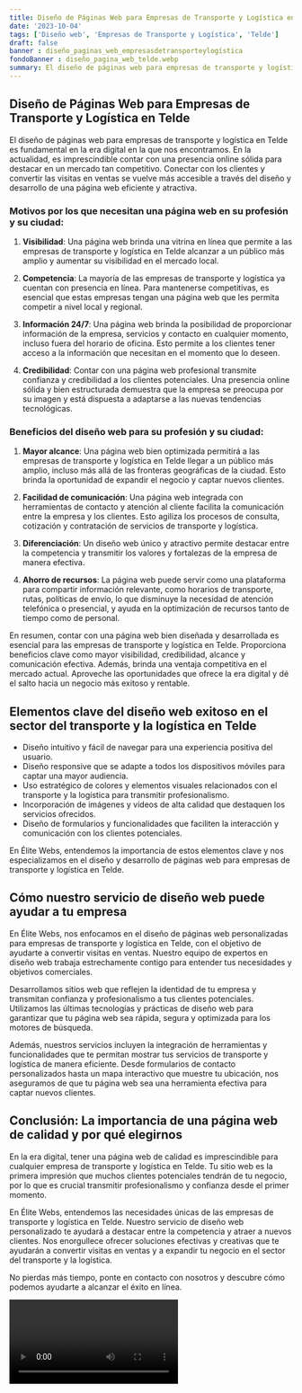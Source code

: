 ```yaml
---
title: Diseño de Páginas Web para Empresas de Transporte y Logística en Telde
date: '2023-10-04'
tags: ['Diseño web', 'Empresas de Transporte y Logística', 'Telde']
draft: false
banner : diseño_paginas_web_empresasdetransporteylogística
fondoBanner : diseño_pagina_web_telde.webp
summary: El diseño de páginas web para empresas de transporte y logística en Telde es fundamental en la era digital en la que nos encontramos. En la actualidad, es imprescindible contar con una presencia online sólida para destacar en un mercado tan competitivo. Conectar con los clientes y convertir las visitas en ventas se vuelve más accesible a través del diseño y desarrollo de una página web eficiente y atractiva. 
---
```


## Diseño de Páginas Web para Empresas de Transporte y Logística en Telde

El diseño de páginas web para empresas de transporte y logística en Telde es fundamental en la era digital en la que nos encontramos. En la actualidad, es imprescindible contar con una presencia online sólida para destacar en un mercado tan competitivo. Conectar con los clientes y convertir las visitas en ventas se vuelve más accesible a través del diseño y desarrollo de una página web eficiente y atractiva. 

### Motivos por los que necesitan una página web en su profesión y su ciudad:

1. **Visibilidad**: Una página web brinda una vitrina en línea que permite a las empresas de transporte y logística en Telde alcanzar a un público más amplio y aumentar su visibilidad en el mercado local.

2. **Competencia**: La mayoría de las empresas de transporte y logística ya cuentan con presencia en línea. Para mantenerse competitivas, es esencial que estas empresas tengan una página web que les permita competir a nivel local y regional.

3. **Información 24/7**: Una página web brinda la posibilidad de proporcionar información de la empresa, servicios y contacto en cualquier momento, incluso fuera del horario de oficina. Esto permite a los clientes tener acceso a la información que necesitan en el momento que lo deseen.

4. **Credibilidad**: Contar con una página web profesional transmite confianza y credibilidad a los clientes potenciales. Una presencia online sólida y bien estructurada demuestra que la empresa se preocupa por su imagen y está dispuesta a adaptarse a las nuevas tendencias tecnológicas.

### Beneficios del diseño web para su profesión y su ciudad:

1. **Mayor alcance**: Una página web bien optimizada permitirá a las empresas de transporte y logística en Telde llegar a un público más amplio, incluso más allá de las fronteras geográficas de la ciudad. Esto brinda la oportunidad de expandir el negocio y captar nuevos clientes.

2. **Facilidad de comunicación**: Una página web integrada con herramientas de contacto y atención al cliente facilita la comunicación entre la empresa y los clientes. Esto agiliza los procesos de consulta, cotización y contratación de servicios de transporte y logística.

3. **Diferenciación**: Un diseño web único y atractivo permite destacar entre la competencia y transmitir los valores y fortalezas de la empresa de manera efectiva.

4. **Ahorro de recursos**: La página web puede servir como una plataforma para compartir información relevante, como horarios de transporte, rutas, políticas de envío, lo que disminuye la necesidad de atención telefónica o presencial, y ayuda en la optimización de recursos tanto de tiempo como de personal.

En resumen, contar con una página web bien diseñada y desarrollada es esencial para las empresas de transporte y logística en Telde. Proporciona beneficios clave como mayor visibilidad, credibilidad, alcance y comunicación efectiva. Además, brinda una ventaja competitiva en el mercado actual. Aproveche las oportunidades que ofrece la era digital y dé el salto hacia un negocio más exitoso y rentable.

<GifSeo />

<Cta />

## Elementos clave del diseño web exitoso en el sector del transporte y la logística en Telde

- Diseño intuitivo y fácil de navegar para una experiencia positiva del usuario.
- Diseño responsive que se adapte a todos los dispositivos móviles para captar una mayor audiencia.
- Uso estratégico de colores y elementos visuales relacionados con el transporte y la logística para transmitir profesionalismo.
- Incorporación de imágenes y vídeos de alta calidad que destaquen los servicios ofrecidos.
- Diseño de formularios y funcionalidades que faciliten la interacción y comunicación con los clientes potenciales.

En Élite Webs, entendemos la importancia de estos elementos clave y nos especializamos en el diseño y desarrollo de páginas web para empresas de transporte y logística en Telde.

## Cómo nuestro servicio de diseño web puede ayudar a tu empresa

En Élite Webs, nos enfocamos en el diseño de páginas web personalizadas para empresas de transporte y logística en Telde, con el objetivo de ayudarte a convertir visitas en ventas. Nuestro equipo de expertos en diseño web trabaja estrechamente contigo para entender tus necesidades y objetivos comerciales.

Desarrollamos sitios web que reflejen la identidad de tu empresa y transmitan confianza y profesionalismo a tus clientes potenciales. Utilizamos las últimas tecnologías y prácticas de diseño web para garantizar que tu página web sea rápida, segura y optimizada para los motores de búsqueda.

Además, nuestros servicios incluyen la integración de herramientas y funcionalidades que te permitan mostrar tus servicios de transporte y logística de manera eficiente. Desde formularios de contacto personalizados hasta un mapa interactivo que muestre tu ubicación, nos aseguramos de que tu página web sea una herramienta efectiva para captar nuevos clientes.

## Conclusión: La importancia de una página web de calidad y por qué elegirnos

En la era digital, tener una página web de calidad es imprescindible para cualquier empresa de transporte y logística en Telde. Tu sitio web es la primera impresión que muchos clientes potenciales tendrán de tu negocio, por lo que es crucial transmitir profesionalismo y confianza desde el primer momento.

En Élite Webs, entendemos las necesidades únicas de las empresas de transporte y logística en Telde. Nuestro servicio de diseño web personalizado te ayudará a destacar entre la competencia y atraer a nuevos clientes. Nos enorgullece ofrecer soluciones efectivas y creativas que te ayudarán a convertir visitas en ventas y a expandir tu negocio en el sector del transporte y la logística.

No pierdas más tiempo, ponte en contacto con nosotros y descubre cómo podemos ayudarte a alcanzar el éxito en línea.

<Video />

<CtaBot job='Empresas de Transporte y Logística' city='Telde'/>

<Gmaps query='Telde+españa+maps' />